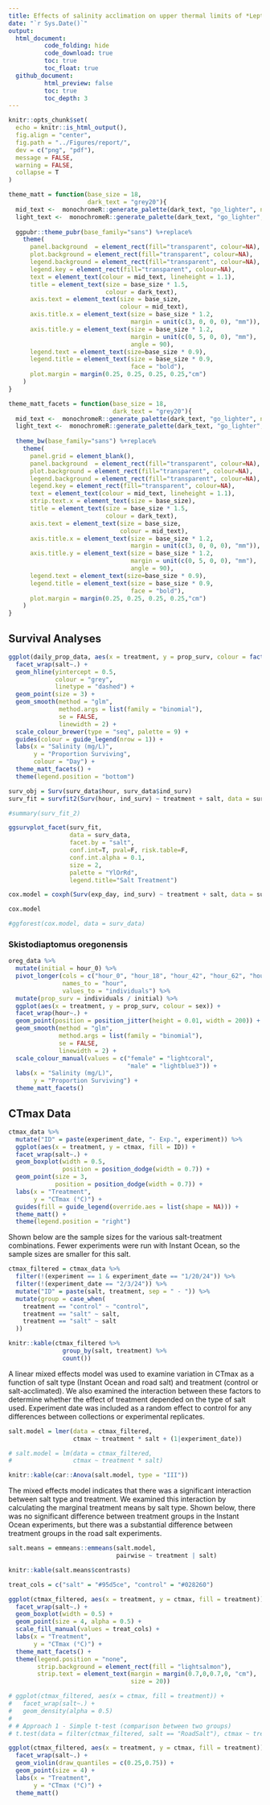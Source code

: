 ```yaml
---
title: Effects of salinity acclimation on upper thermal limits of *Leptodiaptomus sicilis*
date: "`r Sys.Date()`"
output: 
  html_document:
          code_folding: hide
          code_download: true
          toc: true
          toc_float: true
  github_document:
          html_preview: false
          toc: true
          toc_depth: 3
---
```


```r
knitr::opts_chunk$set(
  echo = knitr::is_html_output(),
  fig.align = "center",
  fig.path = "../Figures/report/",
  dev = c("png", "pdf"),
  message = FALSE,
  warning = FALSE,
  collapse = T
)

theme_matt = function(base_size = 18,
                      dark_text = "grey20"){
  mid_text <-  monochromeR::generate_palette(dark_text, "go_lighter", n_colours = 5)[2]
  light_text <-  monochromeR::generate_palette(dark_text, "go_lighter", n_colours = 5)[3]
  
  ggpubr::theme_pubr(base_family="sans") %+replace% 
    theme(
      panel.background  = element_rect(fill="transparent", colour=NA), 
      plot.background = element_rect(fill="transparent", colour=NA), 
      legend.background = element_rect(fill="transparent", colour=NA),
      legend.key = element_rect(fill="transparent", colour=NA),
      text = element_text(colour = mid_text, lineheight = 1.1),
      title = element_text(size = base_size * 1.5,
                           colour = dark_text),
      axis.text = element_text(size = base_size,
                               colour = mid_text),
      axis.title.x = element_text(size = base_size * 1.2,
                                  margin = unit(c(3, 0, 0, 0), "mm")),
      axis.title.y = element_text(size = base_size * 1.2,
                                  margin = unit(c(0, 5, 0, 0), "mm"), 
                                  angle = 90),
      legend.text = element_text(size=base_size * 0.9),
      legend.title = element_text(size = base_size * 0.9, 
                                  face = "bold"),
      plot.margin = margin(0.25, 0.25, 0.25, 0.25,"cm")
    )
}

theme_matt_facets = function(base_size = 18,
                             dark_text = "grey20"){
  mid_text <-  monochromeR::generate_palette(dark_text, "go_lighter", n_colours = 5)[2]
  light_text <-  monochromeR::generate_palette(dark_text, "go_lighter", n_colours = 5)[3]
  
  theme_bw(base_family="sans") %+replace% 
    theme(
      panel.grid = element_blank(),
      panel.background  = element_rect(fill="transparent", colour=NA), 
      plot.background = element_rect(fill="transparent", colour=NA), 
      legend.background = element_rect(fill="transparent", colour=NA),
      legend.key = element_rect(fill="transparent", colour=NA),
      text = element_text(colour = mid_text, lineheight = 1.1),
      strip.text.x = element_text(size = base_size),
      title = element_text(size = base_size * 1.5,
                           colour = dark_text),
      axis.text = element_text(size = base_size,
                               colour = mid_text),
      axis.title.x = element_text(size = base_size * 1.2,
                                  margin = unit(c(3, 0, 0, 0), "mm")),
      axis.title.y = element_text(size = base_size * 1.2,
                                  margin = unit(c(0, 5, 0, 0), "mm"), 
                                  angle = 90),
      legend.text = element_text(size=base_size * 0.9),
      legend.title = element_text(size = base_size * 0.9, 
                                  face = "bold"),
      plot.margin = margin(0.25, 0.25, 0.25, 0.25,"cm")
    )
}
```

## Survival Analyses

```r
ggplot(daily_prop_data, aes(x = treatment, y = prop_surv, colour = factor(exp_day))) + 
  facet_wrap(salt~.) + 
  geom_hline(yintercept = 0.5,
             colour = "grey", 
             linetype = "dashed") + 
  geom_point(size = 3) + 
  geom_smooth(method = "glm", 
              method.args = list(family = "binomial"), 
              se = FALSE,
              linewidth = 2) + 
  scale_colour_brewer(type = "seq", palette = 9) + 
  guides(colour = guide_legend(nrow = 1)) + 
  labs(x = "Salinity (mg/L)",
       y = "Proportion Surviving",
       colour = "Day") + 
  theme_matt_facets() + 
  theme(legend.position = "bottom")
```

```r
surv_obj = Surv(surv_data$hour, surv_data$ind_surv)
surv_fit = survfit2(Surv(hour, ind_surv) ~ treatment + salt, data = surv_data)

#summary(surv_fit_2)

ggsurvplot_facet(surv_fit, 
                 data = surv_data,
                 facet.by = "salt",
                 conf.int=T, pval=F, risk.table=F, 
                 conf.int.alpha = 0.1,
                 size = 2,
                 palette = "YlOrRd",
                 legend.title="Salt Treatment")
```

```r
cox.model = coxph(Surv(exp_day, ind_surv) ~ treatment + salt, data = surv_data)

cox.model

#ggforest(cox.model, data = surv_data)
```

### Skistodiaptomus oregonensis 

```r

oreg_data %>% 
  mutate(initial = hour_0) %>% 
  pivot_longer(cols = c("hour_0", "hour_18", "hour_42", "hour_62", "hour_86"), 
               names_to = "hour", 
               values_to = "individuals") %>% 
  mutate(prop_surv = individuals / initial) %>% 
  ggplot(aes(x = treatment, y = prop_surv, colour = sex)) +
  facet_wrap(hour~.) + 
  geom_point(position = position_jitter(height = 0.01, width = 200)) + 
  geom_smooth(method = "glm", 
              method.args = list(family = "binomial"), 
              se = FALSE,
              linewidth = 2) + 
  scale_colour_manual(values = c("female" = "lightcoral", 
                                 "male" = "lightblue3")) + 
  labs(x = "Salinity (mg/L)", 
       y = "Proportion Surviving") + 
  theme_matt_facets()

```



## CTmax Data
```r
ctmax_data %>%  
  mutate("ID" = paste(experiment_date, "- Exp.", experiment)) %>% 
  ggplot(aes(x = treatment, y = ctmax, fill = ID)) +
  facet_wrap(salt~.) +
  geom_boxplot(width = 0.5,
               position = position_dodge(width = 0.7)) +
  geom_point(size = 3,
             position = position_dodge(width = 0.7)) + 
  labs(x = "Treatment", 
       y = "CTmax (°C)") + 
  guides(fill = guide_legend(override.aes = list(shape = NA))) + 
  theme_matt() + 
  theme(legend.position = "right")
```

Shown below are the sample sizes for the various salt-treatment combinations. Fewer experiments were run with Instant Ocean, so the sample sizes are smaller for this salt. 
```r
ctmax_filtered = ctmax_data %>% 
  filter(!(experiment == 1 & experiment_date == "1/20/24")) %>% 
  filter(!(experiment_date == "2/3/24")) %>% 
  mutate("ID" = paste(salt, treatment, sep = " - ")) %>% 
  mutate(group = case_when(
    treatment == "control" ~ "control",
    treatment == "salt" ~ salt,
    treatment == "salt" ~ salt
  ))

knitr::kable(ctmax_filtered %>% 
               group_by(salt, treatment) %>%  
               count())
```

A linear mixed effects model was used to examine variation in CTmax as a function of salt type (Instant Ocean and road salt) and treatment (control or salt-acclimated). We also examined the interaction between these factors to determine whether the effect of treatment depended on the type of salt used. Experiment date was included as a random effect to control for any differences between collections or experimental replicates. 

```r
salt.model = lmer(data = ctmax_filtered,
                  ctmax ~ treatment * salt + (1|experiment_date))

# salt.model = lm(data = ctmax_filtered,
#                 ctmax ~ treatment * salt)

knitr::kable(car::Anova(salt.model, type = "III"))
```

The mixed effects model indicates that there was a significant interaction between salt type and treatment. We examined this interaction by calculating the marginal treatment means by salt type. Shown below, there was no significant difference between treatment groups in the Instant Ocean experiments, but there was a substantial difference between treatment groups in the road salt experiments. 
```r
salt.means = emmeans::emmeans(salt.model,
                              pairwise ~ treatment | salt)

knitr::kable(salt.means$contrasts)
```

```r

treat_cols = c("salt" = "#95d5ce", "control" = "#028260")

ggplot(ctmax_filtered, aes(x = treatment, y = ctmax, fill = treatment)) +
  facet_wrap(salt~.) + 
  geom_boxplot(width = 0.5) +
  geom_point(size = 4, alpha = 0.5) + 
  scale_fill_manual(values = treat_cols) + 
  labs(x = "Treatment", 
       y = "CTmax (°C)") + 
  theme_matt_facets() + 
  theme(legend.position = "none",
        strip.background = element_rect(fill = "lightsalmon"),
        strip.text = element_text(margin = margin(0.7,0,0.7,0, "cm"),
                                  size = 20))

# ggplot(ctmax_filtered, aes(x = ctmax, fill = treatment)) + 
#   facet_wrap(salt~.) + 
#   geom_density(alpha = 0.5)
# 
# # Approach 1 - Simple t-test (comparison between two groups)
# t.test(data = filter(ctmax_filtered, salt == "RoadSalt"), ctmax ~ treatment)
```

```r
ggplot(ctmax_filtered, aes(x = treatment, y = ctmax, fill = treatment)) +
  facet_wrap(salt~.) + 
  geom_violin(draw_quantiles = c(0.25,0.75)) + 
  geom_point(size = 4) + 
  labs(x = "Treatment", 
       y = "CTmax (°C)") + 
  theme_matt()
```
